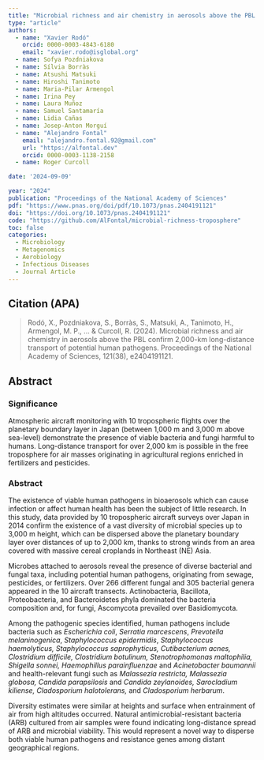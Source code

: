 ```yaml
---
title: "Microbial richness and air chemistry in aerosols above the PBL confirm 2,000-km long-distance transport of potential human pathogens"
type: "article"
authors:
  - name: "Xavier Rodó"
    orcid: 0000-0003-4843-6180
    email: "xavier.rodo@isglobal.org"
  - name: Sofya Pozdniakova
  - name: Sílvia Borràs
  - name: Atsushi Matsuki
  - name: Hiroshi Tanimoto
  - name: Maria-Pilar Armengol
  - name: Irina Pey
  - name: Laura Muñoz
  - name: Samuel Santamaría
  - name: Lidia Cañas
  - name: Josep-Anton Morguí
  - name: "Alejandro Fontal"
    email: "alejandro.fontal.92@gmail.com"
    url: "https://alfontal.dev"
    orcid: 0000-0003-1138-2158
  - name: Roger Curcoll

date: '2024-09-09'

year: "2024"
publication: "Proceedings of the National Academy of Sciences"
pdf: "https://www.pnas.org/doi/pdf/10.1073/pnas.2404191121"
doi: "https://doi.org/10.1073/pnas.2404191121"
code: "https://github.com/AlFontal/microbial-richness-troposphere"
toc: false
categories:
  - Microbiology
  - Metagenomics
  - Aerobiology
  - Infectious Diseases
  - Journal Article
---
```


## Citation (APA)

> Rodó, X., Pozdniakova, S., Borràs, S., Matsuki, A., Tanimoto, H., Armengol, M. P., ... & Curcoll, R. (2024). Microbial richness and air chemistry in aerosols above the PBL confirm 2,000-km long-distance transport of potential human pathogens. Proceedings of the National Academy of Sciences, 121(38), e2404191121.

## Abstract

### Significance

Atmospheric aircraft monitoring with 10 tropospheric flights over the planetary boundary layer in Japan (between 1,000 m and 3,000 m above sea-level) demonstrate the presence of viable bacteria and fungi harmful to humans. Long-distance transport for over 2,000 km is possible in the free troposphere for air masses originating in agricultural regions enriched in fertilizers and pesticides.

### Abstract

The existence of viable human pathogens in bioaerosols which can cause infection or affect human health has been the subject of little research. In this study, data provided by 10 tropospheric aircraft surveys over Japan in 2014 confirm the existence of a vast diversity of microbial species up to 3,000 m height, which can be dispersed above the planetary boundary layer over distances of up to 2,000 km, thanks to strong winds from an area covered with massive cereal croplands in Northeast (NE) Asia. 

Microbes attached to aerosols reveal the presence of diverse bacterial and fungal taxa, including potential human pathogens, originating from sewage, pesticides, or fertilizers. Over 266 different fungal and 305 bacterial genera appeared in the 10 aircraft transects. Actinobacteria, Bacillota, Proteobacteria, and Bacteroidetes phyla dominated the bacteria composition and, for fungi, Ascomycota prevailed over Basidiomycota. 

Among the pathogenic species identified, human pathogens include bacteria such as _Escherichia coli_, _Serratia marcescens_, _Prevotella melaninogenica_, _Staphylococcus epidermidis_, _Staphylococcus haemolyticus, Staphylococcus saprophyticus, Cutibacterium acnes, Clostridium difficile, Clostridium botulinum, Stenotrophomonas maltophilia, Shigella sonnei, Haemophillus parainfluenzae_ and _Acinetobacter baumannii_ and health-relevant fungi such as _Malassezia restricta, Malassezia globosa, Candida parapsilosis_ and _Candida zeylanoides, Sarocladium kiliense, Cladosporium halotolerans,_ and _Cladosporium herbarum_. 

Diversity estimates were similar at heights and surface when entrainment of air from high altitudes occurred. Natural antimicrobial-resistant bacteria (ARB) cultured from air samples were found indicating long-distance spread of ARB and microbial viability. This would represent a novel way to disperse both viable human pathogens and resistance genes among distant geographical regions.
